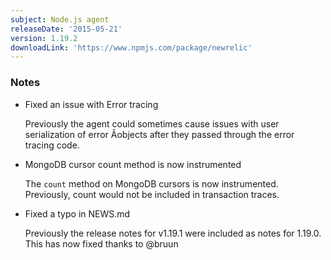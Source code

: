 ```yaml
---
subject: Node.js agent
releaseDate: '2015-05-21'
version: 1.19.2
downloadLink: 'https://www.npmjs.com/package/newrelic'
---
```


### Notes

* Fixed an issue with Error tracing

  Previously the agent could sometimes cause issues with user serialization of error Âobjects after they passed through the error tracing code.
* MongoDB cursor count method is now instrumented

  The `count` method on MongoDB cursors is now instrumented. Previously, count would not be included in transaction traces.
* Fixed a typo in NEWS.md

  Previously the release notes for v1.19.1 were included as notes for 1.19.0. This has now fixed thanks to @bruun
